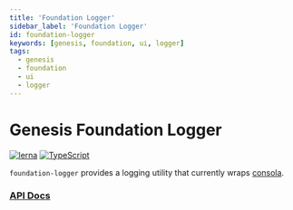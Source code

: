```yaml
---
title: 'Foundation Logger'
sidebar_label: 'Foundation Logger'
id: foundation-logger
keywords: [genesis, foundation, ui, logger]
tags:
  - genesis
  - foundation
  - ui
  - logger
---
```


# Genesis Foundation Logger

[![lerna](https://img.shields.io/badge/maintained%20with-lerna-cc00ff.svg)](https://lerna.js.org/)
[![TypeScript](https://img.shields.io/badge/%3C%2F%3E-TypeScript-%230074c1.svg)](https://www.typescriptlang.org/)

`foundation-logger` provides a logging utility that currently wraps [consola](https://github.com/unjs/consola).

### [API Docs](./docs/api/index.md)
